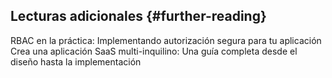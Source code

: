 ## Lecturas adicionales \{#further-reading}

<Url href="/use-cases/authorization/rbac-in-practice">
  RBAC en la práctica: Implementando autorización segura para tu aplicación
</Url>
<Url href="/use-cases/multi-tenancy/build-multi-tenant-saas-application">
  Crea una aplicación SaaS multi-inquilino: Una guía completa desde el diseño hasta la
  implementación
</Url>
